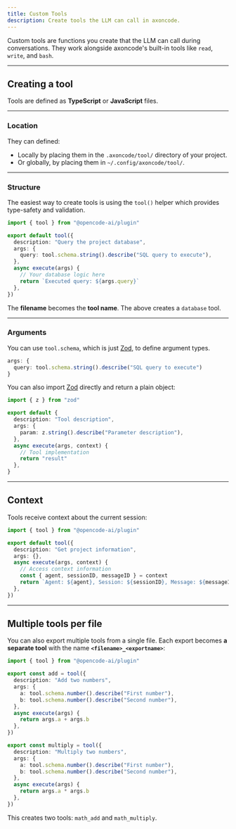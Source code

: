 ```yaml
---
title: Custom Tools
description: Create tools the LLM can call in axoncode.
---
```


Custom tools are functions you create that the LLM can call during conversations. They work alongside axoncode's built-in tools like `read`, `write`, and `bash`.

---

## Creating a tool

Tools are defined as **TypeScript** or **JavaScript** files.

---

### Location

They can defined:

- Locally by placing them in the `.axoncode/tool/` directory of your project.
- Or globally, by placing them in `~/.config/axoncode/tool/`.

---

### Structure

The easiest way to create tools is using the `tool()` helper which provides type-safety and validation.

```ts title=".axoncode/tool/database.ts" {1}
import { tool } from "@opencode-ai/plugin"

export default tool({
  description: "Query the project database",
  args: {
    query: tool.schema.string().describe("SQL query to execute"),
  },
  async execute(args) {
    // Your database logic here
    return `Executed query: ${args.query}`
  },
})
```

The **filename** becomes the **tool name**. The above creates a `database` tool.

---

### Arguments

You can use `tool.schema`, which is just [Zod](https://zod.dev), to define argument types.

```ts "tool.schema"
args: {
  query: tool.schema.string().describe("SQL query to execute")
}
```

You can also import [Zod](https://zod.dev) directly and return a plain object:

```ts {6}
import { z } from "zod"

export default {
  description: "Tool description",
  args: {
    param: z.string().describe("Parameter description"),
  },
  async execute(args, context) {
    // Tool implementation
    return "result"
  },
}
```

---

## Context

Tools receive context about the current session:

```ts title=".axoncode/tool/project.ts" {8}
import { tool } from "@opencode-ai/plugin"

export default tool({
  description: "Get project information",
  args: {},
  async execute(args, context) {
    // Access context information
    const { agent, sessionID, messageID } = context
    return `Agent: ${agent}, Session: ${sessionID}, Message: ${messageID}`
  },
})
```

---

## Multiple tools per file

You can also export multiple tools from a single file. Each export becomes **a separate tool** with the name **`<filename>_<exportname>`**:

```ts title=".axoncode/tool/math.ts"
import { tool } from "@opencode-ai/plugin"

export const add = tool({
  description: "Add two numbers",
  args: {
    a: tool.schema.number().describe("First number"),
    b: tool.schema.number().describe("Second number"),
  },
  async execute(args) {
    return args.a + args.b
  },
})

export const multiply = tool({
  description: "Multiply two numbers",
  args: {
    a: tool.schema.number().describe("First number"),
    b: tool.schema.number().describe("Second number"),
  },
  async execute(args) {
    return args.a * args.b
  },
})
```

This creates two tools: `math_add` and `math_multiply`.
